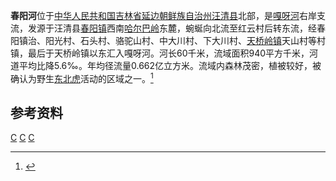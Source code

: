 {{Infobox river
| name               = 春阳河
| name_native        = 
| image              = Map of the Gaya River.jpg
| image_size         = 300px
| image_caption      = 嘎呀河水系示意图
| river_system       = [[图们江|图们江]]流域[[嘎呀河|嘎呀河]]水系
| progression        = 
| source1_location   = [[吉林省|吉林省]][[汪清县|汪清县]][[春阳镇|春阳镇]][[哈尔巴岭|哈尔巴岭]]东麓
| mouth_location     = 吉林省汪清县[[天桥岭镇|天桥岭镇]][[嘎呀河|嘎呀河]]
| altitude_difference= 
| basin_size         = 940 km<sup>2</sup>
| basin_countries    = {{PRC}}
| basin_cities       = 
| basin_landmarks    = 
| basin_population   = 
<!---------------------- PHYSIOGNOMY -->
| length             = 60 km
| discharge1_location= 
| discharge1_min     = 
| discharge1_avg     = 
| discharge1_max     = 
<!---------------------- FEATURES -->
| tributaries_left   = 老庙沟、牛圈沟、大石头沟
| tributaries_right  = 大梨树沟
| waterbodies        = 
| waterfalls         = 
| bridges            = 
| ports              = 
| custom_label       = 
| custom_data        = 
| extra              = 
}}

'''春阳河'''位于[[中华人民共和国|中华人民共和国]][[吉林省|吉林省]][[延边朝鲜族自治州|延边朝鲜族自治州]][[汪清县|汪清县]]北部，是[[嘎呀河|嘎呀河]]右岸支流，发源于汪清县[[春阳镇|春阳镇]]西南[[哈尔巴岭|哈尔巴岭]]东麓，蜿蜒向北流至红云村后转东流，经春阳镇治、阳光村、石头村、骆驼山村、中大川村、下大川村、[[天桥岭镇|天桥岭镇]]天山村等村镇，最后于天桥岭镇以东汇入嘎呀河。河长60千米，流域面积940平方千米，河道平均比降5.6‰。年均径流量0.662亿立方米。流域内森林茂密，植被较好，被确认为野生[[东北虎|东北虎]]活动的区域之一。<ref name="中国河湖大典">{{cite book zh |author=《[[中国河湖大典|中国河湖大典]]》编纂委员会 |title=《中国河湖大典·黑龙江、辽河卷》 |format=M |edition=1 |location=北京 |publisher=中国水利水电出版社 |date=2014年4月 |pages=299页 |id= ISBN 978-7-5170-1950-3}}</ref>



==参考资料==
{{reflist}}


[[Category:图们江|C]]
[[Category:吉林河流|C]]
[[Category:汪清县|C]]